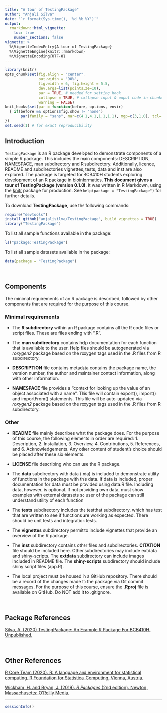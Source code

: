 ```yaml
---
title: "A tour of TestingPackage"
author: "Anjali Silva"
date: "`r format(Sys.time(), '%d %b %Y')`"
output: 
  rmarkdown::html_vignette:
    toc: true
    number_sections: false
vignette: >
  %\VignetteIndexEntry{A tour of TestingPackage}
  %\VignetteEngine{knitr::rmarkdown}
  %\VignetteEncoding{UTF-8}
---
```


```r
library(knitr)
opts_chunk$set(fig.align = "center", 
               out.width = "90%",
               fig.width = 6, fig.height = 5.5,
               dev.args=list(pointsize=10),
               par = TRUE, # needed for setting hook 
               collapse = TRUE, # collapse input & ouput code in chunks
               warning = FALSE)
knit_hooks$set(par = function(before, options, envir)
  { if(before && options$fig.show != "none") 
       par(family = "sans", mar=c(4.1,4.1,1.1,1.1), mgp=c(3,1,0), tcl=-0.5)
})
set.seed(1) # for exact reproducibility
```
       
## Introduction

`TestingPackage` is an R package developed to demonstrate components of a simple R package. This includes the main components: DESCRIPTION, NAMESPACE, man subdirectory and R subdirectory. Additionally, licence, README and subdirectories vignettes, tests, data and inst are also explored. The package is targeted for BCB410H students exploring development of an R package in bioinformatics. **This document gives a tour of TestingPackage (version 0.1.0)**. It was written in R Markdown, using the [knitr](https://cran.r-project.org/package=knitr) package for production. See `help(package = "TestingPackage")` for further details. 

To download **TestingPackage**, use the following commands:

``` r
require("devtools")
install_github("anjalisilva/TestingPackage", build_vignettes = TRUE)
library("TestingPackage")
```
To list all sample functions available in the package:
``` r
ls("package:TestingPackage")
```

To list all sample datasets available in the package:
``` r
data(package = "TestingPackage")
```

<br>

## Components

The minimal requirements of an R package is described, followed by other components that are required for the purpose of this course. 

### Minimal requirements

* The **R subdirectory** within an R package contains all the R code files or script files. These are files ending with ".R". 

* The **man subdirectory** contains help documentation for each function that is available to the user. Help files should be autogenerated via *roxygen2* package based on the roxygen tags used in the .R files from R subdirectory.

* **DESCRIPTION** file contains metadata contains the package name, the version number, the author and maintainer contact information, along with other information.

* **NAMESPACE** file provides a "context for looking up the value of an object associated with a name". This file will contain export(), import() and importFrom() statements. This file will be auto-updated via *roxygen2* package based on the roxygen tags used in the .R files from R subdirectory.

### Other

* **README** file mainly describes what the package does. For the purpose of this course, the following elements in order are required: 1. Description, 2. Installation, 3. Overview, 4. Contributions, 5. References, and 6. Acknowledgements. Any other content of student's choice should be placed after these six elements. 

* **LICENSE** file describing who can use the R package. 

* The **data** subdirectory with data (.rda) is included to demonstrate utility of functions in the package with this data. If data is included, proper documentation for data must be provided using data.R file. Including data, however, is optional. If not providing own data, must show examples with external datasets so user of the package can still understand utility of each function. 

* The **tests** subdirectory includes the testthat subdirectory, which has test that are written to see if functions are working as expected. There should be unit tests and integration tests. 

* The **vignettes** subdirectory permit to include vignettes that provide an overview of the R package.

* The **inst** subdirectory contains other files and subdirectories. **CITATION** file should be included here. Other subdirectories may include extdata and shiny-scripts. The **extdata** subdirectory can include images included in README file. The **shiny-scripts** subdirectory should include shiny script files (app.R). 

* The local project must be housed in a GitHub repository. There should be a record of the changes made to the package via Git commit messages. For the purpose of this course, ensure the **.Rproj** file is available on GitHub. Do NOT add it to .gitignore.

<br>

## Package References

[Silva, A. (2020) TestingPackage: An Example R Package For
  BCB410H. Unpublished.](https://github.com/anjalisilva/TestingPackage)

<br>

## Other References

[R Core Team (2020). R: A language and environment for statistical computing. R Foundation for Statistical Computing, Vienna, Austria.](https://www.R-project.org/)

[Wickham, H. and Bryan, J. (2019). *R Packages* (2nd edition). Newton, Massachusetts: O'Reilly Media.](https://r-pkgs.org/)

----

```r
sessionInfo()
```
